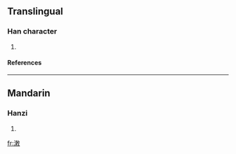 ==Translingual==
===Han character===
{{Han char|rn=85|rad=水|as=11|sn=14|four=|canj=水木中大 (EDLK)}}
# {{defn|Han|sort=水11}}
====References====
{{Han ref|kx=0648.281|dkj=18172|hdz=31719.020|uh=6F44|ud=28484}}

----
==Mandarin==
===Hanzi===
{{cmn-hanzi|pin=[[shù]] (shu4)|wg=shu<sup>4</sup>}}
# {{defn|Mandarin}}

[[fr:潄]]